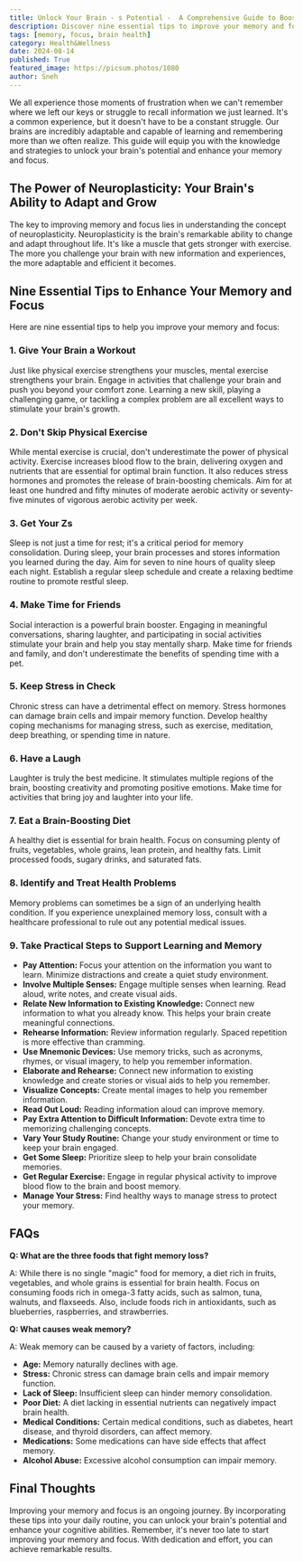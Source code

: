 ```yaml
---
title: Unlock Your Brain - s Potential -  A Comprehensive Guide to Boosting Memory and Focus
description: Discover nine essential tips to improve your memory and focus, including the power of neuroplasticity, the importance of physical exercise and sleep, the benefits of social interaction, stress management, and a brain-boosting diet. Learn how to use mnemonic devices, practice spaced repetition, and visualize concepts to enhance your memory.
tags: [memory, focus, brain health]
category: Health&Wellness
date: 2024-08-14
published: True
featured_image: https://picsum.photos/1080
author: Sneh
---
```



We all experience those moments of frustration when we can't remember where we left our keys or struggle to recall information we just learned.  It's a common experience, but it doesn't have to be a constant struggle.  Our brains are incredibly adaptable and capable of learning and remembering more than we often realize.  This guide will equip you with the knowledge and strategies to unlock your brain's potential and enhance your memory and focus.

##  The Power of Neuroplasticity: Your Brain's Ability to Adapt and Grow

The key to improving memory and focus lies in understanding the concept of neuroplasticity.  Neuroplasticity is the brain's remarkable ability to change and adapt throughout life.  It's like a muscle that gets stronger with exercise.  The more you challenge your brain with new information and experiences, the more adaptable and efficient it becomes.

##  Nine Essential Tips to Enhance Your Memory and Focus

Here are nine essential tips to help you improve your memory and focus:

###  1. Give Your Brain a Workout

Just like physical exercise strengthens your muscles, mental exercise strengthens your brain.  Engage in activities that challenge your brain and push you beyond your comfort zone.  Learning a new skill, playing a challenging game, or tackling a complex problem are all excellent ways to stimulate your brain's growth.

###  2. Don't Skip Physical Exercise

While mental exercise is crucial, don't underestimate the power of physical activity.  Exercise increases blood flow to the brain, delivering oxygen and nutrients that are essential for optimal brain function.  It also reduces stress hormones and promotes the release of brain-boosting chemicals.  Aim for at least one hundred and fifty minutes of moderate aerobic activity or seventy-five minutes of vigorous aerobic activity per week.

###  3. Get Your Zs

Sleep is not just a time for rest; it's a critical period for memory consolidation.  During sleep, your brain processes and stores information you learned during the day.  Aim for seven to nine hours of quality sleep each night.  Establish a regular sleep schedule and create a relaxing bedtime routine to promote restful sleep.

###  4. Make Time for Friends

Social interaction is a powerful brain booster.  Engaging in meaningful conversations, sharing laughter, and participating in social activities stimulate your brain and help you stay mentally sharp.  Make time for friends and family, and don't underestimate the benefits of spending time with a pet.

###  5. Keep Stress in Check

Chronic stress can have a detrimental effect on memory.  Stress hormones can damage brain cells and impair memory function.  Develop healthy coping mechanisms for managing stress, such as exercise, meditation, deep breathing, or spending time in nature.

###  6. Have a Laugh

Laughter is truly the best medicine.  It stimulates multiple regions of the brain, boosting creativity and promoting positive emotions.  Make time for activities that bring joy and laughter into your life.

###  7. Eat a Brain-Boosting Diet

A healthy diet is essential for brain health.  Focus on consuming plenty of fruits, vegetables, whole grains, lean protein, and healthy fats.  Limit processed foods, sugary drinks, and saturated fats.

###  8. Identify and Treat Health Problems

Memory problems can sometimes be a sign of an underlying health condition.  If you experience unexplained memory loss, consult with a healthcare professional to rule out any potential medical issues.

###  9. Take Practical Steps to Support Learning and Memory

* **Pay Attention:**  Focus your attention on the information you want to learn.  Minimize distractions and create a quiet study environment.
* **Involve Multiple Senses:**  Engage multiple senses when learning.  Read aloud, write notes, and create visual aids.
* **Relate New Information to Existing Knowledge:**  Connect new information to what you already know.  This helps your brain create meaningful connections.
* **Rehearse Information:**  Review information regularly.  Spaced repetition is more effective than cramming.
* **Use Mnemonic Devices:**  Use memory tricks, such as acronyms, rhymes, or visual imagery, to help you remember information.
* **Elaborate and Rehearse:**  Connect new information to existing knowledge and create stories or visual aids to help you remember.
* **Visualize Concepts:**  Create mental images to help you remember information.
* **Read Out Loud:**  Reading information aloud can improve memory.
* **Pay Extra Attention to Difficult Information:**  Devote extra time to memorizing challenging concepts.
* **Vary Your Study Routine:**  Change your study environment or time to keep your brain engaged.
* **Get Some Sleep:**  Prioritize sleep to help your brain consolidate memories.
* **Get Regular Exercise:**  Engage in regular physical activity to improve blood flow to the brain and boost memory.
* **Manage Your Stress:**  Find healthy ways to manage stress to protect your memory.

##  FAQs

**Q: What are the three foods that fight memory loss?**

A:  While there is no single "magic" food for memory, a diet rich in fruits, vegetables, and whole grains is essential for brain health.  Focus on consuming foods rich in omega-3 fatty acids, such as salmon, tuna, walnuts, and flaxseeds.  Also, include foods rich in antioxidants, such as blueberries, raspberries, and strawberries.

**Q: What causes weak memory?**

A:  Weak memory can be caused by a variety of factors, including:

* **Age:**  Memory naturally declines with age.
* **Stress:**  Chronic stress can damage brain cells and impair memory function.
* **Lack of Sleep:**  Insufficient sleep can hinder memory consolidation.
* **Poor Diet:**  A diet lacking in essential nutrients can negatively impact brain health.
* **Medical Conditions:**  Certain medical conditions, such as diabetes, heart disease, and thyroid disorders, can affect memory.
* **Medications:**  Some medications can have side effects that affect memory.
* **Alcohol Abuse:**  Excessive alcohol consumption can impair memory.

##  Final Thoughts

Improving your memory and focus is an ongoing journey.  By incorporating these tips into your daily routine, you can unlock your brain's potential and enhance your cognitive abilities.  Remember, it's never too late to start improving your memory and focus.  With dedication and effort, you can achieve remarkable results.
